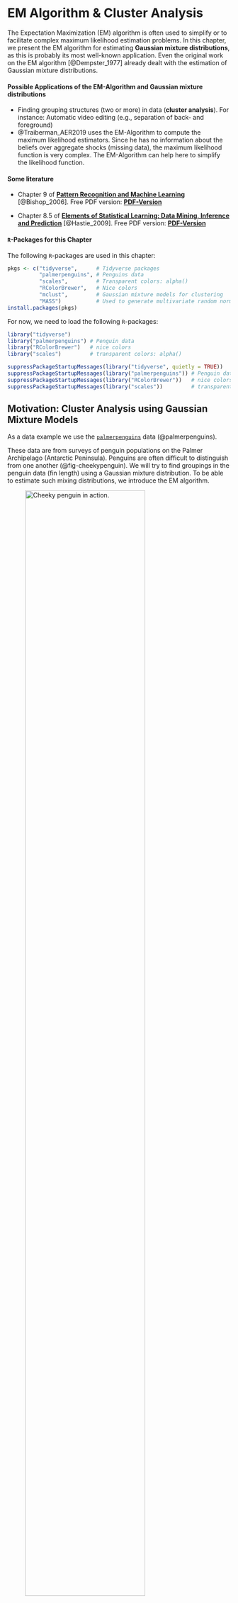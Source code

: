 <!-- LTeX: language=en-US -->
# EM Algorithm & Cluster Analysis

The Expectation Maximization (EM) algorithm is often used to simplify or to facilitate complex maximum likelihood estimation problems. In this chapter, we present the EM algorithm for estimating **Gaussian mixture distributions**, as this is probably its most well-known application. Even the original work on the EM algorithm [@Dempster_1977] already dealt with the estimation of Gaussian mixture distributions.


#### Possible Applications of the EM-Algorithm and Gaussian mixture distributions {-}

* Finding grouping structures (two or more) in data (**cluster analysis**). For instance: Automatic video editing (e.g., separation of back- and foreground)  
* @Traiberman_AER2019 uses the EM-Algorithm to compute the maximum likelihood estimators. Since he has no information about the beliefs over aggregate shocks (missing data), the maximum likelihood function is very complex. The EM-Algorithm can help here to simplify the likelihood function. 


#### Some literature {-}

* Chapter 9 of [**Pattern Recognition and Machine Learning**](https://www.microsoft.com/en-us/research/uploads/prod/2006/01/Bishop-Pattern-Recognition-and-Machine-Learning-2006.pdf) [@Bishop_2006]. Free PDF version: [**PDF-Version**](https://www.microsoft.com/en-us/research/uploads/prod/2006/01/Bishop-Pattern-Recognition-and-Machine-Learning-2006.pdf)

* Chapter 8.5 of [**Elements of Statistical Learning: Data Mining, Inference and Prediction**](https://web.stanford.edu/~hastie/ElemStatLearn/) [@Hastie_2009]. Free PDF version: [**PDF-Version**](https://web.stanford.edu/~hastie/ElemStatLearn/)


#### `R`-Packages for this Chapter {-}

The following `R`-packages are used in this chapter:
```r
pkgs <- c("tidyverse",      # Tidyverse packages
          "palmerpenguins", # Penguins data
          "scales",         # Transparent colors: alpha()
          "RColorBrewer",   # Nice colors
          "mclust",         # Gaussian mixture models for clustering
          "MASS")           # Used to generate multivariate random normal variables
install.packages(pkgs)
```

For now, we need to load the following `R`-packages:
```r
library("tidyverse")
library("palmerpenguins") # Penguin data 
library("RColorBrewer")   # nice colors
library("scales")         # transparent colors: alpha()
```


```r
suppressPackageStartupMessages(library("tidyverse", quietly = TRUE))
suppressPackageStartupMessages(library("palmerpenguins")) # Penguin data 
suppressPackageStartupMessages(library("RColorBrewer"))   # nice colors
suppressPackageStartupMessages(library("scales"))         # transparent colors: alpha()
```



## Motivation: Cluster Analysis using Gaussian Mixture Models

As a data example we use the [`palmerpenguins`](https://allisonhorst.github.io/palmerpenguins/articles/intro.html) data (@palmerpenguins). 


These data are from surveys of penguin populations on the Palmer Archipelago (Antarctic Peninsula). Penguins are often difficult to distinguish from one another (@fig-cheekypenguin).  We will try to find groupings in the penguin data (fin length) using a Gaussian mixture distribution. To be able to estimate such mixing distributions, we introduce the EM algorithm.


![Cheeky penguin in action.](images/penguins.gif){width=80%  #fig-cheekypenguin}


The following code chunk prepares the dataset and visualizes it using a histogram.  


```r
## Select a color palette
col_v <- RColorBrewer::brewer.pal(n = 3, name = "Set2")

## Preparing the data:
penguins <- palmerpenguins::penguins %>%  # penguin data
  tidyr::as_tibble() %>%                  # 'tibble'-dataframe
  dplyr::filter(species!="Adelie") %>%    # remove penguin species 'Adelie' 
  droplevels() %>%                        # remove the non-used factor level
  tidyr::drop_na() %>%                    # remove NAs
  dplyr::mutate(species = species,        # rename variables 
                flipper = flipper_length_mm) %>% 
  dplyr::select(species, flipper)         # select variables 

##  
n      <- nrow(penguins)                  # sample size (n=187)

## Pulling out the variable 'penguin_species':
penguin_species <- dplyr::pull(penguins, species)

## Pulling out the variable 'penguin_flipper':
penguin_flipper <- dplyr::pull(penguins, flipper)

## Plot
## Histogramm:
hist(x = penguin_flipper, freq = FALSE, 
     xlab="Flipper-Length (mm)", main="Penguins\n(Two Groups)",
     col=gray(.65,.5), border=gray(.35,.5), ylim=c(0.0003, 0.039))
## Stipchart hinzufügen:
stripchart(x = penguin_flipper, method = "jitter", 
           jitter = .0005, at = .001,
           pch = 21, col=alpha(col_v[3],.5), 
           bg=alpha(col_v[3],.5), cex=1.3, add = TRUE)
```



::: {.callout-caution}

# Caution: We do not use the grouping label (penguin species)

We have the information about the different penguin species (`penguin_species`) but in the following we pretend not to know this information.  

We want to determine the group memberships (species) by cluster analysis on the basis of the fin lengths (`penguin_flipper`) alone. 

Afterward we can use the grouping label in `penguin_species` to check how good our cluster analysis is.
:::



#### Clustering using Gaussian Mixture Distributions {-}

At the end of this chapter (@sec-CA), we'll be able to 

1. Estimate the Gaussian mixture distribution using the **EM algorithm** (see @fig-GMM-plot1).
2. Assign each penguin $i$ to one of the two species groups according to its predictor value $X_i$ (flipper length).


```r
#| echo: false
#| eval: true
#| label: fig-GMM-plot1
#| fig-cap: Cluster analysis based on a mixture distribution with two weighted normal distributions.

## mclust R package:
## Cluster analysis using Gaussian mixture distributions
suppressMessages(library("mclust"))

## Number of Groups
G <- 2 

## Schätzung des Gaußschen Mischmodells (per EM Algorithmus)
## und Clusteranalyse
mclust_obj <- mclust::Mclust(data       = penguin_flipper, 
                             G          = G, 
                             modelNames = "V", 
                             verbose    = FALSE)

# summary(mclust_obj)
# str(mclust_obj)

## estimated group assignment 
class <- mclust_obj$classification

## Fraction of correct group assignments:
# cbind(class, penguin_species)
# round(sum(class == as.numeric(penguin_species))/n, 2)

## estimated means of the two Gaussian distributions
mean_m <- t(mclust_obj$parameters$mean)

## estimated variances (and possibly covariances) 
cov_l  <- list("Cov1" = mclust_obj$parameters$variance$sigmasq[1], 
               "Cov2" = mclust_obj$parameters$variance$sigmasq[2])

## estimated mixture weights (prior-probabilities) 
prop_v <- mclust_obj$parameters$pro

## evaluating the Gaussian mixture density function 
np      <- 100 # number of evaluation points
xxd     <- seq(min(penguin_flipper)-3, 
               max(penguin_flipper)+5, 
               length.out = np)
## mixture density
yyd     <- dnorm(xxd, mean_m[1], sqrt(cov_l[[1]]))*prop_v[1] +
           dnorm(xxd, mean_m[2], sqrt(cov_l[[2]]))*prop_v[2]
## single densities (scaled by their weights)
yyd1    <- dnorm(xxd, mean_m[1], sqrt(cov_l[[1]]))*prop_v[1]
yyd2    <- dnorm(xxd, mean_m[2], sqrt(cov_l[[2]]))*prop_v[2]

## Plot
hist(x = penguin_flipper, xlab="Flipper length (mm)", main="Penguins\n(Two Groups)",
     col=gray(.65,.5), border=gray(.35,.5), freq = FALSE, ylim=c(0, 0.04))
lines(x = xxd, y=yyd, lwd=2, col=gray(.35,.75))
lines(x = xxd, y=yyd1, lwd=2, col=gray(.35,.75), lty=2)
lines(x = xxd, y=yyd2, lwd=2, col=gray(.35,.75), lty=2)
abline(v=203.1, lty=3)
stripchart(penguin_flipper[class==1], 
           method = "jitter", jitter = .0005, at = .001,
           pch = 21, col=alpha(col_v[1],.5), bg=alpha(col_v[1],.5), cex=1.3, add = TRUE)
stripchart(penguin_flipper[class==2], 
           method = "jitter", jitter = .0005, at = .001,
           pch = 21, col=alpha(col_v[2],.5), bg=alpha(col_v[2],.5), cex=1.3, add = TRUE)
```




Figure @fig-GMM-plot1 shows the result of a cluster analysis based on a mixture distribution of two weighted normal distributions. **Cluster result (training data):** `r round(sum(class == as.numeric(penguin_species))/n, 2)*100`% of the penguins could be correctly assigned - based only on their flipper lengths.


The following `R` codes can be used to reproduce the above cluster analysis (using the `R` function `Mclust` of the package `mclust`) and @fig-GMM-plot1:

```r
#| echo: true
#| eval: false

## mclust R package:
## Cluster analysis using Gaussian mixture distributions
suppressMessages(library("mclust"))

## Number of Groups
G <- 2 

## Schätzung des Gaußschen Mischmodells (per EM Algorithmus)
## und Clusteranalyse
mclust_obj <- mclust::Mclust(data       = penguin_flipper, 
                             G          = G, 
                             modelNames = "V", 
                             verbose    = FALSE)

# summary(mclust_obj)
# str(mclust_obj)

## estimated group assignment 
class <- mclust_obj$classification

## Fraction of correct group assignments:
# cbind(class, penguin_species)
round(sum(class == as.numeric(penguin_species))/n, 2)

## estimated means of the two Gaussian distributions
mean_m <- t(mclust_obj$parameters$mean)

## estimated variances (and possibly covariances) 
cov_l  <- list("Cov1" = mclust_obj$parameters$variance$sigmasq[1], 
               "Cov2" = mclust_obj$parameters$variance$sigmasq[2])

## estimated mixture weights (prior-probabilities) 
prop_v <- mclust_obj$parameters$pro

## evaluating the Gaussian mixture density function 
np      <- 100 # number of evaluation points
xxd     <- seq(min(penguin_flipper)-3, 
               max(penguin_flipper)+5, 
               length.out = np)
## mixture density
yyd     <- dnorm(xxd, mean_m[1], sqrt(cov_l[[1]]))*prop_v[1] +
           dnorm(xxd, mean_m[2], sqrt(cov_l[[2]]))*prop_v[2]
## single densities
yyd1    <- dnorm(xxd, mean_m[1], sqrt(cov_l[[1]]))*prop_v[1]
yyd2    <- dnorm(xxd, mean_m[2], sqrt(cov_l[[2]]))*prop_v[2]

## Plot
hist(x = penguin_flipper, xlab="Flipper length (mm)", main="Penguins\n(Two Groups)",
     col=gray(.65,.5), border=gray(.35,.5), freq = FALSE, ylim=c(0, 0.04))
lines(x = xxd, y=yyd, lwd=2, col=gray(.35,.75))
lines(x = xxd, y=yyd1, lwd=2, col=gray(.35,.75), lty=2)
lines(x = xxd, y=yyd2, lwd=2, col=gray(.35,.75), lty=2)
abline(v=203.1, lty=3)
stripchart(penguin_flipper[class==1], 
           method = "jitter", jitter = .0005, at = .001,
           pch = 21, col=alpha(col_v[1],.5), bg=alpha(col_v[1],.5), cex=1.3, add = TRUE)
stripchart(penguin_flipper[class==2], 
           method = "jitter", jitter = .0005, at = .001,
           pch = 21, col=alpha(col_v[2],.5), bg=alpha(col_v[2],.5), cex=1.3, add = TRUE)
```

But coding without understanding is dangerous. We'll learn the statistical method implemented in the `R` function `Mclust` it in this chapter. 


## The EM Algorithm for Maximum Likelihood Estimation of Gaussian Mixture Distributions

### Gaussian Mixture Models (GMM)


We denote a random variable $X$ that follows a Gaussian mixture distribution as
$$
X\sim\mathcal{N}_{\mathcal{mix}}(G,\boldsymbol{\pi}_0,\boldsymbol{\mu}_0,\boldsymbol{\sigma}_0)
$$

The corresponding density function of a Gaussian mixture distribution is defined as follows:
$$
f_{GMM}(x;\boldsymbol{\pi}_0,\boldsymbol{\mu}_0,\boldsymbol{\sigma}_0)=\sum_{g=1}^G\pi_{g,0}\varphi(x;\mu_{g,0},\sigma_{g,0}) 
$${#eq-GMMdens}

* **Weights:** $\boldsymbol{\pi}_0=(\pi_{1,0},\dots,\pi_{G,0})$ with $\pi_{g,0}>0$ and $\sum_{g=1}^G\pi_{g,0}=1$
* **Means:** $\boldsymbol{\mu}_0=(\mu_{1,0},\dots,\mu_{G,0})$ with $\mu_{g,0}\in\mathbb{R}$
* **Standard deviations:** $\boldsymbol{\sigma}_0=(\sigma_{1,0},\dots,\sigma_{G,0})$ with $\sigma_{g,0}>0$ 
* **Normal density of group $g=1,\dots,G$:** 
$$
\varphi(x;\mu_{g,0},\sigma_{g,0})=\frac{1}{\sqrt{2\pi}\sigma_{g,0}}\exp\left(-\frac{1}{2}\left(\frac{x-\mu_{g,0}}{\sigma_{g,0}}\right)^2\right)
$$
* **Unknown parameters:** <span style="color:#FF5733">$\boldsymbol{\pi}_0$</span>, <span style="color:#FF5733">$\boldsymbol{\mu}_0$</span> und <span style="color:#FF5733">$\boldsymbol{\sigma}_0$</span>



### Maximum Likelihood (ML) Estimation 

We could try estimating the unknown parameters 

* $\boldsymbol{\pi}_0=(\pi_{1,0},\dots,\pi_{G,0})$, 
* $\boldsymbol{\mu}_0=(\mu_1,\dots,\mu_G)$ and 
* $\boldsymbol{\sigma}_0=(\sigma_1,\dots,\sigma_G)$ 

using the maximum likelihood method. 

> I'll say it right away: This attempt generally fails.

#### Basic Idea of ML Estimation {-}

* **Assumption:** The data $\mathbf{x}=(x_1,\dots,x_n)$ is a realization of a random sample 
$$
X_1,\dots,X_n\overset{\text{i.i.d.}}{\sim}X
$$
with
$$ 
X\sim\mathcal{N}_{\mathcal{mix}}(G,\boldsymbol{\pi}_0,\boldsymbol{\mu}_0,\boldsymbol{\sigma}_0).
$$ 


<!-- 
> That is, in a certain sense, the observed data $\mathbf{x}=(x_1,\dots,x_n)$ "know" the unknown parameters $\boldsymbol{\pi},$ $\boldsymbol{\mu}$ und $\boldsymbol{\sigma}$ and we "only" have to elicit this information from them. 
-->


<!-- * **Estimation Idea:** 
Choose $\boldsymbol{\pi}$, $\boldsymbol{\mu}$ and $\boldsymbol{\sigma}$ such that $f_{GMM}(\cdot;\boldsymbol{\pi},\boldsymbol{\mu},\boldsymbol{\sigma})$ **"optimally"** fits the observed data $\mathbf{x}$. 
-->

* **Estimate** the unknown parameters $\boldsymbol{\pi}_0$, $\boldsymbol{\mu}_0$ and $\boldsymbol{\sigma}_0$ by maximizing the log-likelihood function 
$$
\begin{align*}
\ell(\boldsymbol{\pi},\boldsymbol{\mu},\boldsymbol{\sigma})
=&\sum_{i=1}^n\ln\left(f_{GMM}(X_i;\boldsymbol{\pi},\boldsymbol{\mu},\boldsymbol{\sigma})\right)\\
=&\sum_{i=1}^n\ln\left(\sum_{g=1}^G\pi_g\varphi(X_i;\mu_g,\sigma_g)\right)
\end{align*}
$${#eq-logLikGMM}
taking into account the following **maximization constraints:**

::: {.callout-note}
# Maximization constraints
The maximization must take into account the parameter constraints in @eq-GMMdens; namely, 

* $\sigma_g>0$ and 
* $\pi_g>0$ for all $g=1,\dots,G$ such that 
* $\sum_{g=1}^G\pi_g=1$.
::: 

The maximizing parameter values 
<span style="color:#FF5733">$\hat{\boldsymbol{\pi}}$</span>, 
<span style="color:#FF5733">$\hat{\boldsymbol{\mu}}$</span> and 
<span style="color:#FF5733">$\hat{\boldsymbol{\sigma}}$</span> 
are the <span style="color:#FF5733">**ML-Estimators**</span>:

$$
(\hat{\boldsymbol{\pi}},\hat{\boldsymbol{\mu}},\hat{\boldsymbol{\sigma}})=\arg\max_{\boldsymbol{\pi},\boldsymbol{\mu},\boldsymbol{\sigma}}\ell(\boldsymbol{\pi},\boldsymbol{\mu},\boldsymbol{\sigma})
$$



😒 **Problems with singularities in numerical solutions:** If one tries to solve the above maximization problem [numerically with the help of the computer](https://jaimemosg.github.io/EstimationTools/index.html), one will quickly notice that the results are highly unstable, implausible and not very trustworthy. The reason for these unstable estimates are problems with singularities. 

For real GMMs (i.e. GMMs with more than one group $G>1$), problems with singularities occur very easily during a numerical maximization. This happens, for instance, when one of the normal distribution components tries to describe only one single data point $X_i.$ This leads to a Gaussian density function centered around the **single data point** $X_i$ such that   
$$
\varphi(X_i;{\color{red}\mu_g=X_i},\sigma_g),
$$ 
where 
$$
\sigma_g\to 0.
$$
This degenerating situation leads to **very large** density function values, 
$$
\varphi(X_i;\mu_g=X_i,\sigma_g)\to\infty\quad\text{for}\quad \sigma_g\to 0,
$$ 
and thus "maximizes" the log-likelihood in an *undesirable* way (see @fig-dirac1).
```r
#| label: fig-dirac1
#| echo: false
#| fig-cap: Gaussian density with $\mu_g=X_i$ for $\sigma_g\to 0$.
np   <- 1000
rep  <- 30
xxd  <- seq(-3, 3, length.out = np)
sd_v <- seq(.5,0.05, len=rep)
par(mar = c(3.1,4.1,4.1,2.1))
for(i in 1:length(sd_v)){
  plot(x=xxd, y=dnorm(xxd, 0, sd_v[i]), type="l", ylim=c(0,max(dnorm(xxd, 0, sd_v[rep-3]))), xlim = c(-1.5,1.5),
       ylab="",xlab="", lwd=2, col="darkblue", axes = FALSE)
  axis(2); axis(1, at=0, labels = expression(X["i"])); box()
}
```
Such **undesirable, trivial maximization solutions** typically lead to implausible, non-useful estimation results.

🤓 **Analytic solution:** It is a bit tedious, but one can maximize the log-likelihood function of the GMM (see @eq-logLikGMM) analytically. If you do this, you will get the following expressions:
$$
\begin{align*}
\hat\pi_g&=\frac{1}{n}\sum_{i=1}^np_{ig},\quad
\hat\mu_g=\sum_{i=1}^n\frac{p_{ig}}{\left(\sum_{j=1}^np_{jg}\right)}X_i\\[2ex]
\hat\sigma_g&=\sqrt{\sum_{i=1}^n\frac{p_{ig}}{\left(\sum_{j=1}^np_{jg}\right)}\left(X_i-\hat\mu_g\right)^2},
\end{align*}
$${#eq-AnalyticSol1}
where 
$$
p_{ig}=\frac{\pi_{g,0}\varphi(X_i;\mu_{g,0},\sigma_{g,0})}{f_{GMM}(X_i;\boldsymbol{\pi}_0,\boldsymbol{\mu}_0,\boldsymbol{\sigma}_0)}
$${#eq-AnalyticSol2}
for $i=1,\dots,n$ and $g=1,\dots,G$. 


::: {.callout-note}
Deriving the expressions for $\hat{\mu}_g$, $\hat{\sigma}_g$ and $\hat{\pi}_g$ in @eq-AnalyticSol1 requires multiple applications of the chain rule, product rule, etc., as well as an application of the Lagrange multiplier method for optimization under side-constraints to take into account the maximization constraints.  
<!-- In one of the exercises, you may derive the expression for $\hat\mu_g$. -->
:::


🙈 <span style="color:#FF5733">**However:**</span> The above expressions for $\hat\pi_g$, $\hat\mu_g$ and $\hat\sigma_g$ depend themselves on the <span style="color: #FF5733">**unknown**</span> parameters 

* $\boldsymbol{\pi}_0=(\pi_{1,0},\dots,\pi_{G,0})$, 
* $\boldsymbol{\mu}_0=(\mu_{1,0},\dots,\mu_{G,0})$ and 
* $\boldsymbol{\sigma}_0=(\sigma_{1,0},\dots,\sigma_{G,0})$, 

because the probabilities $0\leq p_{ig}\leq 1$ (defined in @eq-AnalyticSol2) depend on these unknown parameters. 

Thus, the expressions for $\hat\pi_g$, $\hat\mu_g$, and $\hat\sigma_g$ in @eq-AnalyticSol1 do not allow a direct estimation of the unknown parameters $\pi_{g,0}$, $\mu_{g,0}$, and $\sigma_{g,0}$.

::: {.callout-note}
# Prior and Posterior Probabilities

* **Prior Probability:** The probability 
$$
\pi_g = P\left(\text{Penguine $i$ belongs to group}\;g\right)
$$  
in @eq-AnalyticSol2 is called the **prior probability**. The prior probability $\pi_g$ is the probability that a penguine $i$, from which we know nothing about its flipper length, belongs to group $g$.
* **Posterior Probability:** The conditional probability. 
$$
p_{ig} = P\left(\text{Penguine $i$ belongs to group}\;g|X_i\right)
$$ 
in @eq-AnalyticSol2 is called the **posterior probability**. The posterior probability $p_{ig}$ is the probability that penguin $i$ with flipper length $X_{i}$ belongs to group $g.$ 

We'll discuss the prior and the posterior probability in more detail in @sec-PriorPosterior.
:::



🥳 <span style="color:#138D75">**Solution: The EM Algorithm**</span>  


### The EM Algorithm for GMMs {#sec-EM1}


The expressions for $\hat\pi_g$, $\hat\mu_g$, and $\hat\sigma_g$ in @eq-AnalyticSol1 suggest a simple iterative maximum likelihood estimation procedure; namely, an **alternating estimation** of 

* the posterior probabilities
$$
\begin{align*}
p_{ig} 
&= P\left(\text{Penguine $i$ belongs to group}\;g|X_i\right)\\[2ex]
& = \frac{\pi_{g,0}\varphi(X_i;\mu_{g,0},\sigma_{g,0})}{f_{GMM}(X_i;\boldsymbol{\pi}_0,\boldsymbol{\mu}_0,\boldsymbol{\sigma}_0)}
\end{align*}
$$ 
for $i=1,\dots,n,$ and $g=1,\dots,G,$ using estimates 
$\hat{\boldsymbol{\pi}}$, 
$\hat{\boldsymbol{\mu}}$, and 
$\hat{\boldsymbol{\sigma}}$ of the unknown 
$\boldsymbol{\pi}_0$, $\boldsymbol{\mu}_0$, and $\boldsymbol{\sigma}_0.$

and of 

* the model parameters 
$$
(\pi_{g,0},\mu_{g,0},\sigma_{g,0}) \quad\text{for}\quad g=1,\dots,G
$$
using $\hat{\pi}_g$, $\hat{\mu}_g$, $\hat{\sigma}_g$ defined in @eq-AnalyticSol1 using estimates $\hat{p}_{ig}$ for the unknown $p_{ig}.$

::: {.callout-note appearance="minimal"}
Given an estimate $\hat{p}_{ig},$ you can compute $(\hat\pi_g, \hat\mu_g,\hat\sigma_g)$ using @eq-AnalyticSol1. 

Given the estimates $(\hat\pi_g, \hat\mu_g,\hat\sigma_g),$ you can compute $\hat{p}_{ig}$ using @eq-AnalyticSol2. 
:::

**The EM Algorithm:**

1. **Initialization:** <br> 
Set starting values 
$$
\begin{align*}
&\boldsymbol{\hat{\pi}}^{(0)}=(\hat{\pi}_1^{(0)},\dots,\hat{\pi}_G^{(0)})\\[2ex]
&\boldsymbol{\hat{\mu}}^{(0)}=(\hat{\mu}_1^{(0)},\dots,\hat{\mu}_G^{(0)})\\[2ex]
&\boldsymbol{\hat{\sigma}}^{(0)}=(\hat{\sigma}_1^{(0)},\dots,\hat{\sigma}_G^{(0)})
\end{align*}
$$

2. **Loop:** <br> 
For $r=1,2,\dots$

    - <span style="color:#FF5733">**(Expectation)**</span> Compute: 
     $$\hat{p}_{ig}^{(r-1)}=\frac{\hat{\pi}_g^{(r-1)}\varphi(X_i;\hat{\mu}^{(r-1)}_g,\hat{\sigma}_g^{(r-1)})}{f_{GMM}(X_i;\boldsymbol{\hat{\pi}}^{(r-1)},\boldsymbol{\hat{\mu}}^{(r-1)},\boldsymbol{\hat{\sigma}}^{(r-1)})}$$
    
    - <span style="color:#2471A3">**(Maximization)**</span>  Compute: 
    <center>$\hat\pi_g^{(r)}=\frac{1}{n}\sum_{i=1}^n\hat{p}_{ig}^{(r-1)},\quad\quad\hat\mu_g^{(r)}=\sum_{i=1}^n\frac{\hat{p}_{ig}^{(r-1)}}{\left(\sum_{j=1}^n\hat{p}_{jg}^{(r-1)}\right)}X_i$</center> 
    <center>$\hat\sigma_g^{(r)}=\sqrt{\sum_{i=1}^n\frac{\hat{p}_{ig}^{(r-1)}}{\left(\sum_{j=1}^n\hat{p}_{jg}^{(r-1)}\right)}\left(X_i-\hat\mu_g^{(r)}\right)^2}$</center> 

3. **Check Convergence:** <br>
    Stop if the value of the maximized log-likelihood function, $\ell(\boldsymbol{\hat{\pi}}^{(r)},\boldsymbol{\hat{\mu}}^{(r)},\boldsymbol{\hat{\sigma}}^{(r)};\mathbf{x})$, does not change any more substantially. Or, equivalently, if the parameter estimates do not change any more substantially. 

The above pseudocode is implemented in the following code chunk:

```r
#| echo: true 
#| eval: true
library("MASS")
library("mclust")

## data:
x <- cbind(penguin_flipper) # data [n x d]-dimensional. 
d <- ncol(x)                # dimension (d=1: univariat)
n <- nrow(x)                # sample size
G <- 2                      # number of groups

## further stuff 
llk       <- matrix(NA, n, G)
p         <- matrix(NA, n, G)  
loglikOld <- 1e07
tol       <- 1e-05
it        <- 0
check     <- TRUE 

## EM Algorithm

## 1. Starting values for pi, mu and sigma:
pi    <- rep(1/G, G)              # naive pi 
sigma <- array(diag(d), c(d,d,G)) # varianz = 1
mu    <- t(MASS::mvrnorm(G, colMeans(x), sigma[,,1]*4) )

while(check){
  
  ## 2.a Expectation step
  for(g in 1:G){
    p[,g] <- pi[g] * mclust:::dmvnorm(x, mu[,g], sigma[,,g])
  }
  p <- sweep(p, 1, STATS = rowSums(p), FUN = "/")
  
  ## 2.b Maximization step 
  par   <- mclust::covw(x, p, normalize = FALSE)
  mu    <- par$mean
  sigma <- par$S
  pi    <- colMeans(p)
  
  ## 3. Check convergence 
  for(g in 1:G) {
    llk[,g] <- pi[g] * mclust:::dmvnorm(x, mu[,g], sigma[,,g])
  }
  loglik <- sum(log(rowSums(llk))) # current max. log-likelihood value
  ##
  diff      <- abs(loglik - loglikOld)/abs(loglik) # rate of change
  loglikOld <- loglik
  it        <- it + 1
  ## Check whether rate of change is still large enough (> tol)?
  check     <- diff > tol
}

## Estimation results:
results <- matrix(c(pi, mu, sqrt(sigma)), 
                  nrow = 3, 
                  ncol = 2, 
                  byrow = TRUE,
                  dimnames = list(c("weights", 
                                    "means", 
                                    "standard-deviations"),
                                  c("group 1", 
                                    "group 2"))) 
##
results %>% round(., 2)
```




## The True View on the EM Algorithm: Adding Unobserved Variables {#sec-TrueViewEM}

The EM algorithm allows maximum likelihood problems to be simplified by **adding unobserved ("latent") variables** to the data. This idea is the actually original contribution of the EM Algorithm (@Dempster_1977). While this idea can be applied for solving various maximum likelihood problems, we keep focusing on estimating GMMs.

::: {.callout-note}

# Remember:

We were not able to properly maximize the log-likelihood function
$$
\ell(\boldsymbol{\pi},\boldsymbol{\mu},\boldsymbol{\sigma})
  =\sum_{i=1}^n\ln\left(\sum_{g=1}^G\pi_g\varphi(X_i;\mu_g,\sigma_g)\right)
$$
directly. In fact, the $\ln(\sum_{g=1}^G[\dots])$-construction makes life difficult here.
:::


### Data Completion

In our penguin data there are two groups $g\in\{1,2\}.$ 

Thus, in principle (albeit unobserved) there are $G=2$ dimensional dummy variable vectors $(Z_{i1},Z_{i2}),$ $i=1,\dots,n,$ which encode the group-labels,
$$
(Z_{i1},Z_{i2})=
\left\{\begin{array}{ll}
(1,0)&\text{if penguin }i\text{ belongs to group }g=1\\
(0,1)&\text{if penguin }i\text{ belongs to group }g=2\\
\end{array}\right.
$$

::: {.callout-tip}
# Case of more than two $G>2$ groups:  
$$
\begin{align*}
&(Z_{i1},\dots,Z_{ig},\dots,Z_{iG})=\\[2ex]
&=\left\{\begin{array}{ll}
(1,0,\dots,0)&\text{if data point }i\text{ belongs to group }g=1\\
(0,1,\dots,0)&\text{if data point }i\text{ belongs to group }g=2\\
\quad\quad\vdots&\\
(0,0,\dots,1)&\text{if data point }i\text{ belongs to group }g=G\\
\end{array}\right.
\end{align*}
$$
:::

The group labels $Z_{ig}$ can take values $Z_{ig}\in\{0,1\},$ for each $i=1,\dots,n$ and $g=1,\dots,G.$ However, it must hold true that each $i$ belongs to only **one** group, i.e.
$$
\sum_{g=1}^G Z_{ig}=1\quad\text{for each}\quad i=1,\dots,n.
$$

::: {.callout-note}
Requiring that
$$
\sum_{g=1}^G Z_{ig}=1\quad\text{for each}\quad i=1,\dots,n
$$
means an important restriction of GMMs, which is not problematic for the penguin data. However, it may be problematic in applications with hierarchical grouping structures, where one can be a member of multiple groups (e.g. member of a gender group and member of a religious group).
:::

Unfortunately, the true group labels $Z_{ig}$ are missing. However, we nevertheless know at least something about their group-assignments. The weights 
$$
\pi_{1,0},\dots,\pi_{G,0}
$$ 
of the Gaussian mixture distribution 
$$
f_{GMM}(x;\boldsymbol{\pi}_0,\boldsymbol{\mu}_0,\boldsymbol{\sigma}_0)=\sum_{g=1}^G\pi_{g,0}\varphi(x;\mu_{g,0},\sigma_{g,0}),
$$
give us the proportions of the individual distributions $\varphi(\cdot;\mu_{g,0},\sigma_{g,0})$ in the total distribution $f_{GMM}.$ Therefore, we know that, on average, 
$$
\pi_{g,0}\cdot 100\%
$$ 
of the data points $i=1,\dots,n$ come from group $g.$ 

Thus, we can consider the missing group label $Z_{ig}$ as a **unobserved realization of a binary random variable** $Z_{ig}\in\{0,1\}$ with probabilities
$$
\begin{align*}
P(Z_{ig}=1)&=\pi_{g,0}\\[2ex]
P(Z_{ig}=0)&=(1-\pi_{g,0})\\[2ex]
\end{align*}
$$
and with the restriction that 
$$
\sum_{g=1}^GZ_{ig}=1\quad\text{for each}\quad i=1,\dots,n.
$$ 

Note that the condition $\sum_{g=1}^GZ_{ig}=1$ implies that if
<!-- für Realisationen $Z_{ig}=1$, dass alle anderen Zuordnungen $Z_{i-g}=0$ immer gleich null  -->
$$
Z_{ig}=1
$$ 
then
$$
Z_{ij}=0\quad \text{for all }j\neq g.
%\quad \Rightarrow\quad Z_{i1}=0,\dots,Z_{ig-1}=0,Z_{ig+1}=0,\dots,Z_{iG}=0.
$$

### Prior and Posterior Probabilities {#sec-PriorPosterior}

**Prior Probability**
$$
\pi_{g,0} = P(Z_{ig}=1)
$$
If we know nothing about the flipper length of penguin $i$ then we are left with the prior probability: 
<br>
<center>
"With probability $\pi_g=P(Z_{ig}=1)$ penguin $i$ belongs to group $g$."
</center> 
<br>


**Posterior Probability**<br>
$$
p_{ig}=P(Z_{ig}=1|X_i)
$$ 
If we know the flipper length of penguin $i$ then we can update the prior probability using **Bayes' Theorem** (see @eq-posteriorGMD) which leads to the posterior probability: 
<br>
<center>
"With probability $p_{ig}=P(Z_{ig}=1|X_i)$ penguin $i$ with flipper length $X_i$ belongs to group $g.$"
</center>
<br>


::: {.callout-note} 
# Bayes' Theorem applied to the Gaussian mixture distribution
$$
\begin{align*}
p_{ig}
=\overbrace{P(Z_{ig}=1|X_i)}^{\text{Posterior-prob}}
&=\frac{\pi_g\varphi(X_i;\mu_g,\sigma_g)}{f_{GMM}(X_i;\boldsymbol{\pi},\boldsymbol{\mu},\boldsymbol{\sigma})}\\[2ex]
&=\frac{\overbrace{P(Z_{ig}=1)}^{\text{prior-prob}}\varphi(X_i;\mu_g,\sigma_g)}{f_{GMM}(X_i;\boldsymbol{\pi},\boldsymbol{\mu},\boldsymbol{\sigma})}
\end{align*}
$${#eq-posteriorGMD}
:::


::: {.callout-tip}
# Where's the <span style="color:#FF5733">**Expectation** </span> in the <span style="color:#FF5733">**E**</span>M-Algorithm? 
The posterior probabilities $p_{ig}$ are conditional means:
$$
\begin{align*}
p_{ig}
&= P(Z_{ig}=1|X_i)\\[2ex] 
&= 1\cdot P(Z_{ig}=1|X_i)+0\cdot P(Z_{ig}=0|X_i)\\[2ex]
&= \mathbb{E}(Z_{ig}|X_i)\\
\end{align*}
$${#eq-posteriorMean}
Thus, the computation of $p_{ig}$ is the **Expectation**-step of the EM algorithm (@sec-EM1). 
::: 


### The Abstract Version of the EM-Algorithm


If, in addition to the data points (i.e., the predictors such as the flipper lengths), 
$$
(X_1,\dots,X_n),
$$ 
we could also observe the group assignments, 
$$
(Z_{11},\dots,Z_{nG}),
$$ 
then we could establish the following alternative **likelihood ($\tilde{\mathcal{L}}$)** and **log-likelihood ($\tilde{\ell}$) functions**:
$$
\begin{align*}
\tilde{\mathcal{L}}(\boldsymbol{\pi},\boldsymbol{\mu},\boldsymbol{\sigma})
&=\prod_{i=1}^n\prod_{g=1}^G\left(\pi_g\varphi(X_i;\mu_g,\sigma_g)\right)^{Z_{ig}}\\[2ex]
\tilde{\ell}(\boldsymbol{\pi},\boldsymbol{\mu},\boldsymbol{\sigma})
&=\sum_{i=1}^n\sum_{g=1}^G Z_{ig}\left\{\ln\left(\pi_g\right)+\ln\left(\varphi(X_i;\mu_g,\sigma_g)\right)\right\}\\[2ex]
&=\sum_{g=1}^G\left(\sum_{i=1}^n Z_{ig}\left\{\ln\left(\pi_g\right)+\ln\left(\varphi(X_i;\mu_g,\sigma_g)\right)\right\}\right)
\end{align*}
$$

Unlike the original log-likelihood function (@eq-logLikGMM), the new log-likelihood function $\tilde\ell$ is **easy to maximize**: We can effectively maximize separately for each group $g,$ which then involves only a single normal density function and not a too flexible mixture of density functions. This simplifies and stabelizes the maximization problem considerably, since the normal density belongs to the exponential family (see @sec-MLAsymp) which is not the case for the normal mixture distribution.

Unfortunately, we only observe realizations of $X_{i}=X_{i,obs},$ but we do not observe realizations of the group assignment variables 
$$
(Z_{11},\dots,Z_{nG}).
$$ 

**Idea:** Substitute the unobservable $Z_{ig},$ by their best (in the mean square sense) prediction; namely, the conditional mean (using @eq-posteriorGMD and @eq-posteriorMean)
$$
\begin{align*}
p_{ig}
&=\mathbb{E}_{\boldsymbol{\theta}}\left(Z_{ig}|X_i\right)\\[2ex]
&=\overbrace{P_{\boldsymbol{\theta}}(Z_{ig}=1|X_i)}^{\text{Posterior-prob}}\\[2ex]
&=\frac{\pi_g\varphi(X_i;\mu_g,\sigma_g)}{f_{GMM}(X_i;\boldsymbol{\pi},\boldsymbol{\mu},\boldsymbol{\sigma})},
\end{align*}
$$
where $\boldsymbol{\theta}=(\boldsymbol{\pi},\boldsymbol{\mu},\boldsymbol{\sigma})$ is used to denote the vector of parameter values under which the mean is computed.


Effectively, this means to compute the conditional mean of $\tilde{\ell}$ given $X_1,\dots,X_n,$ which motivates the "Expectation"-Step in the EM-algorithm:
$$
\begin{align*}
&\mathbb{E}_{\boldsymbol{\theta}}\left(\tilde{\ell}(\boldsymbol{\pi},\boldsymbol{\mu},\boldsymbol{\sigma})|X_1,\dots,X_n\right)\\[2ex]
&\quad =\sum_{i=1}^n\sum_{g=1}^G\mathbb{E}_{\boldsymbol{\theta}}\left(Z_{ig}|X_i\right)\left\{\ln\left(\pi_g\right)+\ln\left(\varphi(X_i;\mu_g,\sigma_g)\right)\right\}\\[2ex]
&\quad =\sum_{i=1}^n\sum_{g=1}^G\;\;\;\;\;\;p_{ig}\;\;\;\;\;\;\left\{\ln\left(\pi_g\right)+\ln\left(\varphi(X_i;\mu_g,\sigma_g)\right)\right\},
\end{align*}
$$
where $\boldsymbol{\theta}=(\boldsymbol{\pi},\boldsymbol{\mu},\boldsymbol{\sigma})$ is used to denote the parameter vector. 


::: {.callout-tip}
<!-- Given the estimates $\hat{p}_{ig},$ for all $i=1,\dots,n$ and $g=1,\dots,G,$ we can compute ML-estimates $(\hat\pi_g, \hat\mu_g,\hat\sigma_g)$ for all $g=1,\dots,G.$ -->
<!-- by maximizing $\mathbb{E}_{\boldsymbol{\theta}}\left(\tilde{\ell}(\boldsymbol{\pi},\boldsymbol{\mu},\boldsymbol{\sigma};\mathbf{x},\mathbf{Z})|\mathbf{X}=\mathbf{x}\right).$  -->

We do not know the posterior probabilities, $p_{ig},$ but given estimates $\hat{\boldsymbol{\theta}}=(\hat{\boldsymbol{\pi}}, \hat{\boldsymbol{\mu}},\hat{\boldsymbol{\sigma}}),$ we can estimate them using  
$$
\begin{align*}
\hat{p}_{ig}
&=\hat{\mathbb{E}}_{\hat{\boldsymbol{\theta}}}(Z_{ig}|X_{i})\\[2ex]
&=\hat{P}_{\hat{\boldsymbol{\theta}}}(Z_{ig}=1|X_{i})\\[2ex]
&=\frac{\hat{\pi}_g\varphi(X_i;\hat{\mu}_g,\hat{\sigma}_g)}{f_{GMM}(X_i;\boldsymbol{\hat\pi},\boldsymbol{\hat\mu},\boldsymbol{\hat\sigma})}.
\end{align*}
$$ 
:::


The following EM algorithm differs only in notation from the version already discussed in @sec-EM1. The notation chosen here clarifies that the **Expectation**-step *updates the log-likelihood function* to be maximized in the **Maximization**-step. 

The chosen notation is abstract enough to transfer the basic idea of the EM algorithm to other maximum likelihood problems. 
<br>

1. **Initialization:**<br>
Set starting values $\boldsymbol{\hat{\theta}}^{(0)}=(\boldsymbol{\hat{\pi}}^{(0)}, \boldsymbol{\hat{\mu}}^{(0)}, \boldsymbol{\hat{\sigma}}^{(0)}),$ where
$$
\begin{align*}
&\boldsymbol{\hat{\pi}}^{(0)}=(\hat{\pi}_1^{(0)},\dots,\hat{\pi}_G^{(0)})\\[2ex]
&\boldsymbol{\hat{\mu}}^{(0)}=(\hat{\mu}_1^{(0)},\dots,\hat{\mu}_G^{(0)})\\[2ex]
&\boldsymbol{\hat{\sigma}}^{(0)}=(\hat{\sigma}_1^{(0)},\dots,\hat{\sigma}_G^{(0)})
\end{align*}
$$

2. **Loop:**</br>
For $r=1,2,\dots$

    - <span style="color:#FF5733">**(Expectation)** </span> Compute:
    $$
    \begin{align*}
    &\mathcal{Q}(\boldsymbol{\theta},\boldsymbol{\hat{\theta}}^{(r-1)})
    =\mathbb{E}_{\boldsymbol{\hat{\theta}}^{(r-1)}}\Big(\tilde{\ell}(\underbrace{\boldsymbol{\pi},\boldsymbol{\mu},\boldsymbol{\sigma}}_{\boldsymbol{\theta}})\big|X_1,\dots,X_n\Big)\\[2ex]
    &=\sum_{i=1}^n\sum_{g=1}^G\mathbb{E}_{\boldsymbol{\theta}^{(r-1)}}\left(Z_{ig}\big|X_i\right)\left\{\ln\left(\pi_g\right)+\ln\left(\varphi(X_i;\mu_g,\sigma_g)\right)\right\}\\[2ex]
    &=\sum_{i=1}^n\sum_{g=1}^G\;\;\;\;\;\;\hat{p}_{ig}^{(r-1)}\;\;\;\;\;\;\left\{\ln\left(\pi_g\right)+\ln\left(\varphi(X_i;\mu_g,\sigma_g)\right)\right\}
    \end{align*}
    $$
    where
    $$
    \hat{p}_{ig}^{(r-1)} = \frac{\hat{\pi}_g^{(r-1)} \varphi(X_i;\hat{\mu}_g^{(r-1)},\hat{\sigma}_g^{(r-1)})}{f_{GMM}(X_i;\boldsymbol{\hat{\pi}}^{(r-1)},\boldsymbol{\hat{\mu}}^{(r-1)},\boldsymbol{\hat{\sigma}}^{(r-1)})}
    $$

    - <span style="color:#2471A3">**(Maximization)**</span>  Compute:
    $$
    \begin{align*}
    \boldsymbol{\hat{\theta}}^{(r)}=\arg\max_{\boldsymbol{\theta}}\mathcal{Q}(\boldsymbol{\theta},\boldsymbol{\hat{\theta}}^{(r-1)})
    \end{align*}
    $$
    where $\boldsymbol{\hat{\theta}}^{(r)}=(\boldsymbol{\hat{\pi}}^{(r)},\boldsymbol{\hat{\mu}}^{(r)},\boldsymbol{\hat{\sigma}}^{(r)}),$
    $$
    \begin{align*}
    &\boldsymbol{\hat{\pi}}^{(r)}=(\hat{\pi}_1^{(r)},\dots,\hat{\pi}_G^{(r)})\\[2ex]
    &\boldsymbol{\hat{\mu}}^{(r)}=(\hat{\mu}_1^{(r)},\dots,\hat{\mu}_G^{(r)})\\[2ex]
    &\boldsymbol{\hat{\sigma}}^{(r)}=(\hat{\sigma}_1^{(r)},\dots,\hat{\sigma}_G^{(r)}),
    \end{align*}
    $$ 
    with
    <center>$\hat{\pi}_g^{(r)}=\frac{1}{n}\sum_{i=1}^n\hat{p}_{ig}^{(r-1)},\quad\quad\hat\mu_g^{(r)}=\sum_{i=1}^n\frac{\hat{p}_{ig}^{(r-1)}}{\left(\sum_{j=1}^n\hat{p}_{jg}^{(r-1)}\right)}X_i$</center> 
    <center>$\hat\sigma_g^{(r)}=\sqrt{\sum_{i=1}^n\frac{\hat{p}_{ig}^{(r-1)}}{\left(\sum_{j=1}^n\hat{p}_{jg}^{(r-1)}\right)}\left(X_i-\hat\mu_g^{(r)}\right)^2}$</center>

3. **Check Convergence:**<br> 
   Stop if the value of the maximized log-likelihood function 
   $$
   \mathcal{Q}(\boldsymbol{\hat{\theta}}^{(r)},\boldsymbol{\hat{\theta}}^{(r-1)})
   $$ 
   does not change anymore substantially; i.e., if
   $$
   \mathcal{Q}(\boldsymbol{\hat{\theta}}^{(r)},\boldsymbol{\hat{\theta}}^{(r-1)})
   \approx
   \mathcal{Q}(\boldsymbol{\hat{\theta}}^{(r+1)},\boldsymbol{\hat{\theta}}^{(r-1+1)}),
   $$
   or, equivalently, if
   $$
   \left|\boldsymbol{\hat{\theta}}^{(r+1)} - \boldsymbol{\hat{\theta}}^{(r)}\right|\approx 0.
   $$



## Cluster Analysis {#sec-CA}

The problem of predicting a discrete random variable $Y$ (i.e. the group label) from a possibly multivariate predictor $X$ is called **classification**. 

Consider iid data 
$$
(Y_1,X_1),\dots,(Y_n,X_n)\overset{\text{i.i.d.}}{\sim}(Y,X)
$$
where 

* $X_i\in\mathbb{R}^p$ is a $p$-dimensional vector and 
* $Y_i$ takes values in some finite set $\mathcal{Y}.$  

> **Note:** Above in @sec-TrueViewEM, we used $Z,$ here we use $Y$ to denote the (unknown) group labels.

::: {.callout-note}
# Example 
Predict $Y\in\mathcal{Y}=\{0,1\}$ (e.g. passing the exam ($Y=1$) vs. failing $Y=0$) using the observed predictor values $X\in\mathbb{R}^p$ (e.g. previous gradings, number of hours studied, etc.)
:::

A **classification rule** $h$ is a function 
$$
h: \mathbb{R}^p \to \mathcal{Y}.
$$
That is, when we observe a new $X\in\mathbb{R}^p,$ we predict $Y$ to be $h(X)\in\mathcal{Y}.$

::: {.callout-note}
# (Un-)Supervised Classification

* **Supervised Classification:** If there are learning/training data <span style="color:#f01e2c">**with group-labels**</span>
$$
({\color{red}Y_1},X_1),\dots,({\color{red}Y_n},X_n)
$$
that can be used to estimate $h,$ it's called a **supervised classification** (computer science: supervised learning) problem. 

* **Unsupervised Classification/Cluster Analysis:** If there are learning/training data <span style="color:#f01e2c">**without group-labels**</span>
$$
X_1,\dots,X_n
$$
it's called a **unsupervised classification** (computer science: unsupervised learning) problem or **cluster analysis**.
:::

### Bayes Classifier 

We would like to find a classification rule $h$ that makes accurate
predictions. The most often used quantity to measure the accuracy of classification methods is the **error rate**.

::: {.callout-note appearance="minimal"} 
## 
::: {#def-errorRate}
## Error rate
The **true error rate** of the classifier $h$ is the loss function
$$
L(h) = P(h(X)\neq Y).
$${#eq-ErrorRate} 
The **empirical error rate** is
$$
\hat{L}_n(h)=\frac{1}{n}\sum_{i=1}^n 1_{(h(X_i)\neq Y_i)},
$$
where $1_{(\cdot)}$ denotes the indicator function with $1_{(\texttt{TRUE})}=1$ and $1_{(\texttt{FALSE})}=0.$
:::
:::

We try to find a classifier $h$ that minimizes $L(h)$ and $\hat{L}_n(h),$ respectively. 


Let us focus on the special case of only two groups which can be coded, without loss of generality, as 
$$
Y\in\{0,1\}
$$
For instance, 
$$
Y_i=\left\{\begin{array}{ll}
1&\text{if penguin $i$ belongs to species Chinstrap}\\
0&\text{if penguin $i$ belongs NOT to species Chinstrap}.
\end{array}\right..
$$

The **regression function** (i.e. the conditional mean function) is then given by 
$$
\begin{align*}
m(x)
&:=\mathbb{E}(Y|X=x)\\[2ex]
&=1\cdot P(Y=1|X=x) + 0\cdot P(Y=0|X=x)\\[2ex]
&=P(Y=1|X=x).
\end{align*}
$$
That is, the conditonal mean $m(x)$ is the **posterior probability**, i.e. the probability of $Y=1$ given $X=x.$


From **Bayes' theorem** it follows that 
$$
\begin{align*}
m(x)
&=P(Y=1|X=x)\\[2ex]
&=\frac{P(Y=1) f_{X|Y}(x|Y=1)}{P(Y=0) f_{X|Y}(x|Y=0)+P(Y=1) f_{X|Y}(x|Y=1) },\\[2ex]
&=\frac{\pi_1\; f_{X|Y}(x|Y=1)}{\pi_0\;f_{X|Y}(x|Y=0)+\pi_1\;f_{X|Y}(x|Y=1)}\\[2ex]
&=\frac{\pi_1\; f_{X|Y}(x|Y=1)}{f_{X}(x)},
\end{align*}
$${#eq-RegFun}
where 

1. 
$$
\pi_0= P(Y=0)\quad\text{and}\quad\pi_1  = P(Y=1)
$$ 
denote the **prior probabilities** with $\pi_0 + \pi_1 = 1,$  
2. 
$$
f_{X|Y}(x|Y=0)\quad\text{and}\quad f_{X|Y}(x|Y=1)
$$
denote the **conditional density functions** of $X$ given $Y=0$ and $Y=1,$ respectively, and 
3.  
$$
f_X(x)=\pi_1\;\; f_{X|Y}(x|Y=1) + \pi_0\;\; f_{X|Y}(x|Y=0)
$$ 
denotes the **unconditional density function** of $X.$

**Note:** Here $f$ denotes here some (unknown) density function, not necessarily the Gaussian density or a Gaussian mixture. 



The **Bayes classifier**, $h^\ast,$ classifies data according to the **Bayes classification rule**


::: {.callout-note appearance="minimal"} 
## 
::: {#def-BayesCR}

## Bayes Classification Rule and Decision Boundary
<br>
The **Bayes classification rule** $h^\ast$ is given by
$$
h^\ast(x) = \left\{\begin{array}{ll}
1&\text{if }P(Y=1|X=x)>\frac{1}{2}\\
0&\text{otherwise}.
\end{array}\right.
$$
The **decision boundary** of a classifier $h$ is given by the set 
$$
\mathcal{D}(h)=\{x : P(Y=1|X=x)=P(Y=0|X=x)\}.
$$
:::
:::

Equivalent forms of the Bayes' classification rule:
$$
\begin{align*}
h^\ast(x) 
& = \left\{\begin{array}{ll}
1&\text{if }m(x)>\frac{1}{2}\\
0&\text{otherwise}.
\end{array}\right.\\[2ex]
& = \left\{\begin{array}{ll}
1&\text{if }P(Y=1|X=x)>P(Y=0|X=x)\\
0&\text{otherwise}.
\end{array}\right.\\[2ex]
& = \left\{\begin{array}{ll}
1&\text{if }\pi_1 f_{X|Y}(x|Y=1)>\pi_0f_{X|Y}(x|Y=0)\\
0&\text{otherwise}.
\end{array}\right.
\end{align*}
$$

::: {.callout-note icon=false} 
## 
::: {#thm-BayesOptimal}

## Optimality of the Bayes decision rule
<br>
The Bayes decision rule is optimal. That is, if $h$ is any
other classification rule then 
$$
L(h^\ast)\leq L(h),
$$
where $L(h)=P(h(X)\neq Y)$ denotes the error rate loss function defined in @def-errorRate. 
:::
:::


The Bayes decision rule $h^\ast(x)$ depends on the unknown $m(x)=P(Y=1|X=x)$ and thus cannot be used in practice. However, we can use data to find some approximation to the Bayes decision rule. 

**Very roughly**, there are three main approaches:

1. **Empirical Risk Minimization:** Choose a set of classifiers $\mathcal{H}$ and try to find $\hat{h}\in\mathcal{H}$ such that 
$$
\hat{h}:=\arg\min_{h\in\mathcal{H}}L(h)
$$
**Example:** Random forests, neural nets, etc. 

2. **Regression:** Find an estimate $\hat{m}(x)$ of the regression function $m(x)=\mathbb{E}(Y|X=x)$ in @eq-RegFun and then use 
$$
\hat{h}(x) = \left\{\begin{array}{ll}
1&\text{if }\hat{m}(x)>\frac{1}{2}\\
0&\text{otherwise}.
\end{array}\right.
$$
**Examples:** Linear regression, logistic regression, etc. 

3. **Density Estimation:** Find density and probability estimates $\hat{f}_{X|Y},$ $\hat{\pi}_0=\hat{P}(Y=0),$ and $\hat{\pi}_1=\hat{P}(Y=1)$ and define 
$$
\begin{align*}
\hat{m}(x)
&=\hat{P}(Y=1|X=x)\\[2ex]
&=\frac{\hat{\pi}_1 \hat{f}_{X|Y}(x|Y=1)}{\hat{\pi}_0 \hat{f}_{X|Y}(x|Y=0) + \hat{\pi}_1 \hat{f}_{X|Y}(x|Y=1)}.
\end{align*}
$$
Then use
$$
\hat{h}(x) = \left\{\begin{array}{ll}
1&\text{if }\hat{m}(x)>\frac{1}{2}\\
0&\text{otherwise}.
\end{array}\right.
$$
**Examples:** Linear/quadratic discriminant analysis, naive Bayes, Gaussian mixture distributions, etc.

#### More than two group labels {-}

Of course, we can generalize all this to the case where the discrete random variables $Y$ takes on more than only two group-labels.

Let 
$$
Y\in\{1,\dots,G\}
$$
for any $G>1.$

Then, the (error rate optimal) Bayes classification rule is 
$$
\begin{align*}
h^\ast(x) 
& = \arg\max_{g}P(Y=g|X=x) \\[2ex]
& = \arg\max_{g}\pi_g f_{X|Y}(x|Y=g),\\[2ex]
\end{align*}
$$
where 
$$
P(Y=g|X=x) = \frac{\pi_g f_{X|Y}(x|Y=g)}{\sum_{g=1}^G\pi_g f_{X|Y}(x|Y=g)}
$$
denotes the **posterior probability** of group $g$, and 
$$
\pi_g = P(Y=g)
$$
denotes the **prior probability** of group $g,$ 
and $f_{X|Y}(x|Y=g)$ denotes the conditional density function of $X$ given $Y=g.$



### Synopsis: Penguin Example 

In our penguin example, we use the **density estimation** approach. 

Estimating general densities $f$ is hard --- particularly in multivariate cases. Therefore, one often tries to make certain simplifying assumptions such as $f$ being a Gaussian (mixture) density. 

In our penguin example, we assume that the conditional density function of flipper length $X$ given species $Y=g$ can be modelled reasonably well using a Gaussian density,
$$
f_{X|Y}(x|Y=g) = \varphi(x|\mu_g,\sigma_g) = \frac{1}{\sqrt{2\pi}\sigma_g}\exp\left(-\frac{1}{2}\left(\frac{x-\mu_g}{\sigma_g}\right)^2\right).
$$
which leads to a Gaussian Mixture distribution. 

The unknown parameters $\pi_g,$ $\mu_g,$ and $\sigma_g,$ $g=1,\dots,G,$ are estimated using the **EM algorithm**

**Unsupervised Classification:** Assign the data points $x_i$ to the group $g$ according to the classification rule
$$
\begin{align*}
\hat{h}(x_i) 
%& = \arg\max_{g}P(Y=g|X=x) \\[2ex]
& = \arg\max_{g}\hat{\pi}_g \varphi(x_i|\hat{\mu}_g,\hat{\sigma}_g),\\[2ex]
\end{align*}
$$

@fig-EMGif shows the iterative progress when estimating a Gaussian mixture distribution using the EM algorithm:

* The vertical line shows the decision boundary
* The two Gaussian density functions (dashed lines) show the conditional densities $\varphi(x|\hat{\mu}_g,\hat{\sigma}_g),$ $g=1,2.$
* The orange and green dots show the (unsupervised) classification results  


```r
#| label: fig-EMGif
#| fig-cap: Iterative estimation of the Gaussian mixture distribution using the EM alorighm.
#| echo: false
suppressMessages(library("MASS"))
library("mclust")

## Daten:
x <- cbind(penguin_flipper) # Daten [n x d]-Dimensional. 
d <- ncol(x)                # Dimension (d=1: univariat)
n <- nrow(x)                # Stichprobenumfang
G <- 2                      # Anzahl Gruppen

## Weitere Deklarationen:
llk       <- matrix(NA, n, G)
p         <- matrix(NA, n, G)  
loglikOld <- 1e07
tol       <- 1e-06
it        <- 0
check     <- TRUE 


## EM Algorithmus

## 1. Startwerte für pi, mu und sigma:
pi    <- c(.5,.5)              # Naive pi
sigma <- array(diag(d), c(d,d,G)) # Varianz = 1
mu    <- matrix(c(205,225), nrow=1, byrow=TRUE)
#t(MASS::mvrnorm(G, colMeans(x), sigma[,,1]*4) )

while(check){
  
  ## 2.a Expectation-Schritt 
  for(g in 1:G){
    p[,g] <- pi[g] * mclust:::dmvnorm(x, mu[,g], sigma[,,g])
  }
  p <- sweep(p, 1, STATS = rowSums(p), FUN = "/")
  
  ## 2.b Maximization-Schritt
  par   <- mclust::covw(x, p, normalize = FALSE)
  mu    <- par$mean
  sigma <- par$S
  pi    <- colMeans(p)
  
  ## 3. Prüfung der Konvergenz
  for(g in 1:G) {
    llk[,g] <- pi[g] * mclust:::dmvnorm(x, mu[,g], sigma[,,g])
  }
  loglik <- sum(log(rowSums(llk))) # aktueller max. Log-Likelihood Wert
  ##
  diff      <- abs(loglik - loglikOld)/abs(loglik) # Änderungsrate
  loglikOld <- loglik
  it        <- it + 1
  ## Änderungsrate noch groß genug (> tol)?
  check     <- diff > tol
  
  ## Plot 
  ##
  xxd     <- seq(min(penguin_flipper)-3, max(penguin_flipper)+5, length.out = np)
  ## Mischungs-Dichte
  yyd     <- dnorm(xxd, mu[1,1], sqrt(sigma)[,,1])*pi[1] +
             dnorm(xxd, mu[1,2], sqrt(sigma)[,,2])*pi[2]
  ## Einzel-Dichten
  yyd1    <- dnorm(xxd, mu[1,1], sqrt(sigma)[,,1])*pi[1]
  yyd2    <- dnorm(xxd, mu[1,2], sqrt(sigma)[,,2])*pi[2]

  loc_line <- which.min(diff(sign(yyd1 - yyd2)))
  
  ## Classification
  cl <- as.numeric(
    dnorm(x, mu[1,1], sqrt(sigma)[,,1])*pi[1] < dnorm(x, mu[1,2], sqrt(sigma)[,,2])*pi[2])

  #class
  
  hist(x = penguin_flipper, xlab="Flipper length (mm)", 
       main="Penguins\n(Two Groups)",
       col=gray(.65,.5), border=gray(.35,.5), freq = FALSE, ylim=c(0, 0.04))
  lines(x = xxd, y=yyd, lwd=2, col=gray(.35,.75))
  lines(x = xxd, y=yyd1, lwd=2, col=gray(.35,.75), lty=2)
  lines(x = xxd, y=yyd2, lwd=2, col=gray(.35,.75), lty=2)
  text(x = 175, y=0.035, labels = paste("Iteration k =",it), pos = 4)
  ##
  set.seed(1)
  stripchart(penguin_flipper[cl==0], method = "jitter", jitter = .0005, at = .001,
           pch = 21, col=alpha(col_v[1],.5), bg=alpha(col_v[1],.5), cex=1.3, add = TRUE)
  set.seed(1)
  stripchart(penguin_flipper[cl==1], method = "jitter", jitter = .0005, at = .001,
           pch = 21, col=alpha(col_v[2],.5), bg=alpha(col_v[2],.5), cex=1.3, add = TRUE)
  ##
  abline(v=xxd[loc_line-1], lty=3)
}
```

The final estimation result replicates @fig-GMM-plot1.



The average penguin probably doesn't care about our EM Algorithm.

![Penguin research on the limit.](images/penguin_attack.gif){width=80%  #fig-agressivepenguin}



## Exercises {-}


#### Exercise 1. {-} 

(a) Consider 
$$
X_1,\dots,X_n\overset{\text{i.i.d}}{\sim}X,
$$
where $X\sim\text{Bernoulli}(p).$ Write the expressions of the (log) likelihood functions $\mathcal{L}$ and $\ell$. 

(b) Now let
$$
X_1,\dots,X_n\overset{\text{i.i.d}}{\sim}X,
$$
where $X$ is a Bernoulli mixture random variable with parameters $p_g$ and prior probabilities $\pi_g$, $g=1,\dots,G$. Write the expressions of the (log) likelihood functions $\mathcal{L}$ and $\ell$.  


(c) Let 
$$
(Z_{i1},\dots,Z_{iG})\in\{0,1\}^G
$$ 
denote the vector of latent group indicator random variables with 
$$
Z_{i1}+\dots + Z_{iG}=1
$$ 
and 
$$
P(Z_{ig}=1)=\pi_g,\quad g=1,\dots,G. 
$$ 
Thus, the realization $Z_i=(0,1,0,\dots,0)$ means that the $i$th observation comes from the $2$nd Bernoulli distribution $\text{Bernoulli}(p_2)$.</br> 
Write the expressions of the (log) likelihood functions $\tilde{\mathcal{L}}(\mathbf{p},\boldsymbol{\pi};\mathbf{x},\mathbf{Z})$ and $\tilde{\ell}(\mathbf{p},\boldsymbol{\pi};\mathbf{x},\mathbf{Z})$ that take into account the latend group indicator random variables.  


(d) Write down the expression for the posterior probability 
$$
\mathfrak{p}_{ig} = P(Z_{ig}=1 | X_i = x_i).
$$


(e) Derive the conditional expectation of $\tilde\ell,$ given $\mathbf{X}=\mathbf{x},$ 
$$\mathbb{E}_{\mathbf{p},\boldsymbol{\pi}}\left(\tilde{\ell}(\mathbf{p},\boldsymbol{\pi};\mathbf{x},\mathbf{Z})\big|\mathbf{X}=\mathbf{x}\right).
$$

(f) Maximize $\mathbb{E}_{\mathbf{p},\boldsymbol{\pi}}\left(\tilde{\ell}(\mathbf{p},\boldsymbol{\pi};\mathbf{x},\mathbf{Z})\big|\mathbf{X}=\mathbf{x}\right)$ with respect to $p_g$ for $g=1,\dots,G.$

(g) Maximize $\mathbb{E}_{\mathbf{p},\boldsymbol{\pi}}\left(\tilde{\ell}(\mathbf{p},\boldsymbol{\pi};\mathbf{x},\mathbf{Z})\big|\mathbf{X}=\mathbf{x}\right)$ with respect to $\pi_g$ for $g=1,\dots,G$ such that $\sum_{g=1}^G\pi_g=1.$

(h) Sketch the EM-Algorithm



<!-- 
#### Exercise NEW NEW. {-} 
The famouse minst data set.

```r
suppressMessages(library("tidyverse"))
suppressMessages(
mnist_raw <- read_csv("https://pjreddie.com/media/files/mnist_train.csv", col_names = FALSE)
)

pixels_gathered <- mnist_raw %>%  
head(10000)        %>%  # only the first 10000 cases (one case = one handwritten figure picture (28x28 pixels))
rename(label = X1) %>%  # "label = 5" means a handwritten 5 
mutate(instance = row_number()) %>%  
gather(pixel, value, -label, -instance) %>%  
tidyr::extract(pixel, "pixel", "(\\d+)", convert = TRUE) %>%  
mutate(pixel = pixel - 2,         
       x     = pixel %% 28,         
       y     = 28 - pixel %/% 28)


theme_set(theme_light())

pixels_gathered %>%  
filter(instance <= 12) %>%  
ggplot(aes(x, y, fill = value)) +  geom_tile() +  facet_wrap(~ instance + label)
```
 -->



<!-- 
## Solutions {-} 

#### Solutions of Exercise 1. {-} 

##### (a) Likelihood function {-}

The probability mass function of $X\sim\text{Bernoulli}(p)$ is 
$$
f(x)=p^{x}(1-p)^{1-x},\quad\text{with}\quad x\in\{0,1\}.
$$
Thus the likelihood and the log-likelihood functions are
$$
\begin{align*}
\mathcal{L}(p;\mathbf{x})    & = \prod_{i=1}^n p^{x_i}(1-p)^{1-x_i}\\
\mathcal{\ell}(p;\mathbf{x}) & = \sum_{i=1}^n \ln\left(p^{x_i}(1-p)^{1-x_i}\right),
\end{align*}
$$
where $\mathbf{x}=(x_1,\dots,x_n)$ denotes the vector of observed data points. 


##### (b) Likelihood function for a Bernoulli mixture distribution {-}
The probability mass function of a Bernoulli mixture distribution is 
$$
\begin{align*}
f_G(x)
& =\sum_{g=1}^G \pi_g\; f_g(x)\\[2ex]
& =\sum_{g=1}^G \pi_g\; p_g^{x}(1-p_g)^{1-x}\quad\text{with}\quad x\in\{0,1\}.
\end{align*}
$$
Thus the likelihood function is
$$
\begin{align*}
\mathcal{L}(\mathbf{p},\boldsymbol{\pi};\mathbf{x})    & = \prod_{i=1}^n\left(\sum_{g=1}^G \pi_g\; p_g^{x_i}(1-p_g)^{1-x_i}\right)\\[2ex]
\ell(\mathbf{p},\boldsymbol{\pi};\mathbf{x}) & = \sum_{i=1}^n\ln\left(\sum_{g=1}^G\pi_g\; p_g^{x_i}(1-p_g)^{1-x_i}\right)
\end{align*}
$$
where $\mathbf{p}=(p_1,\dots,p_G)$ and $\boldsymbol{\pi}=(\pi_1,\dots,\pi_G)$.

##### (c) Likelihood function with group indicator random variables {-}

$$
\begin{align*}
\tilde{\mathcal{L}}(\mathbf{p},\boldsymbol{\pi};\mathbf{x}, \mathbf{Z}) 
& = \prod_{i=1}^n \prod_{g=1}^G\left(\pi_g p_g^{x_i}(1-p_g)^{1-x_i}\right)^{Z_{ig}}\\[2ex]
\tilde{\ell}(\mathbf{p},\boldsymbol{\pi};\mathbf{x}, \mathbf{Z})    
& = \sum_{i=1}^n \sum_{g=1}^G Z_{ig}\left(\ln(\pi_g) + \ln\left(p_g^{x_i}(1-p_g)^{1-x_i}\right)\right)
\end{align*}
$$


##### (d) Posterior probability {-}

$$
\begin{align*}
\mathfrak{p}_{ig} = P(Z_{ig}=1 | X_i = x_i) 
&=\frac{ P(Z_{ig}=1) f_{X|Z}(x_i|Z_{ig}=1)}{f_G(x_i)} \\[2ex]
&=\frac{ P(Z_{ig}=1) f_g(x_i)}{f_G(x_i)} \\[2ex]
&=\frac{\pi_g\; p_g^{x_i} (1-p_g)^{1-x_i}}{\sum_{g=1}^G \pi_g\; p_g^{x_i} (1-p_g)^{1-x_i}}
\end{align*}
$$


##### (e) Conditional Expectation of $\tilde\ell$ {-}


$$
\begin{align*}
&\mathbb{E}_{\mathbf{p},\boldsymbol{\pi}}\left(\tilde\ell(\mathbf{p},\boldsymbol{\pi};\mathbf{x},\mathbf{Z})\big|\mathbf{X}=\mathbf{x}\right)\\[2ex] 
& = \sum_{i=1}^n \sum_{g=1}^G \mathbb{E}_{\mathbf{p},\boldsymbol{\pi}}\left(Z_{ig}\big|X_i=x_i\right)\left(\ln(\pi_g) + \ln\left(p_g^{x_i}(1-p_g)^{1-x_i}\right)\right)\\[2ex]
& = \sum_{i=1}^n \sum_{g=1}^G \mathfrak{p}_{ig} \left(\ln(\pi_g) + \ln\left(p_g^{x_i}(1-p_g)^{1-x_i}\right)\right),
\end{align*}
$$
since 
$$
\begin{align*}
&\mathbb{E}_{\mathbf{p},\boldsymbol{\pi}}\left(Z_{ig}\big|\mathbf{X}=\mathbf{x}\right)\\[2ex] 
&= \mathbb{E}_{\mathbf{p},\boldsymbol{\pi}}\left(Z_{ig}\big|X_i=x_i\right)\\[2ex] 
&= P(Z_{ig}=1 | X_i = x_i) 
= \mathfrak{p}_{ig}. 
\end{align*}
$$


##### (f) Maximize $\mathbb{E}_{\mathbf{p},\boldsymbol{\pi}}\left(\tilde\ell(\mathbf{p},\boldsymbol{\pi}|\mathbf{x}, \mathbf{Z})\big|\mathbf{X}=\mathbf{x}\right)$ with respect to $p_g:$ {-}

$$
\begin{align*}
&\frac{\partial}{\partial p_g}\mathbb{E}_{\mathbf{p},\boldsymbol{\pi}}\left(\tilde\ell(\mathbf{p},\boldsymbol{\pi}|\mathbf{x}, \mathbf{Z})\big|\mathbf{X}=\mathbf{x}\right)\\[2ex] 
& = \frac{\partial}{\partial p_g}\sum_{i=1}^n \sum_{g=1}^G \mathfrak{p}_{ig} \left(\ln(\pi_g) + \ln\left(p_g^{x_i}(1-p_g)^{1-x_i}\right)\right)\\[2ex]
& = \frac{\partial}{\partial p_g}\sum_{i=1}^n \sum_{g=1}^G \mathfrak{p}_{ig} \left(\ln(\pi_g) + \left(x_i\ln(p_g) + (1-x_i)\ln(1-p_g)\right)\right)\\[2ex]
%& = \sum_{i=1}^n \mathfrak{p}_{ig} \frac{\partial}{\partial p_g} \left(x_i\ln(p_g) + (1-x_i)\ln(1-p_g)\right)\\[2ex]
& = \sum_{i=1}^n \mathfrak{p}_{ig} \left(\frac{x_i}{p_g} - \frac{(1-x_i)}{(1-p_g)}\right)\\[2ex]
\end{align*}
$$
First order condition 
$$
\begin{align*}
\sum_{i=1}^n \mathfrak{p}_{ig} \left(\frac{x_i}{\hat{p}_g} - \frac{(1-x_i)}{(1-\hat{p}_g)}\right)&\overset{!}{=}0\\[2ex]
\sum_{i=1}^n \mathfrak{p}_{ig} \left(\frac{x_i(1-\hat{p}_g)}{\hat{p}_g(1-\hat{p}_g)} - \frac{(1-x_i)\hat{p}_g}{\hat{p}_g(1-\hat{p}_g)}\right)&=0\\[2ex]
\sum_{i=1}^n \mathfrak{p}_{ig} \left(x_i(1-\hat{p}_g) - (1-x_i)\hat{p}_g\right)&=0\\[2ex]
\sum_{i=1}^n \mathfrak{p}_{ig} \left(x_i - \hat{p}_g \right)&=0\\[2ex]
\hat{p}_g\sum_{i=1}^n \mathfrak{p}_{ig} &= \sum_{i=1}^n \mathfrak{p}_{ig}x_i \\[2ex]
\hat{p}_g & = \frac{\sum_{i=1}^n \mathfrak{p}_{ig}x_i}{\sum_{i=1}^n \mathfrak{p}_{ig}}
\end{align*}
$$


##### (g) Maximize $\mathbb{E}_{\mathbf{p},\boldsymbol{\pi}}\left(\tilde\ell(\mathbf{p},\boldsymbol{\pi}|\mathbf{x}, \mathbf{Z})\big|\mathbf{X}=\mathbf{x}\right)$ with respect to $\pi_g:$ {-}

Note: We only need to focus on the $\pi_g$ terms since the other terms in  
$$
\begin{align*}
&\mathbb{E}_{\mathbf{p},\boldsymbol{\pi}}\left(\tilde\ell(\mathbf{p},\boldsymbol{\pi}|\mathbf{x}, \mathbf{Z})\big|\mathbf{X}=\mathbf{x}\right)\\[2ex] 
& = \sum_{i=1}^n \sum_{g=1}^G \mathfrak{p}_{ig} \left(\ln(\pi_g) + \ln\left(p_g^{x_i}(1-p_g)^{1-x_i}\right)\right)
\end{align*}
$$
are no functions of $\pi_g$.

However, we need to do maximization under the side constraint that $\sum_{g=1}^G\pi_g=1.$ So, we use the method of Lagrange multipliers. 

The Lagrange function is given by
$$
\begin{align*}
L(\boldsymbol{\pi},\lambda)=\sum_{i=1}^n \sum_{g=1}^G \mathfrak{p}_{ig} \ln(\pi_g) - \lambda \left(\sum_{g=1}^G\pi_g-1\right). 
\end{align*}
$$
First order condition with respect to $\pi_g$:
$$
\begin{align*}
\frac{\partial}{\partial \pi_g}L(\boldsymbol{\pi},\lambda)=
\sum_{i=1}^n \mathfrak{p}_{ig}\frac{1}{\pi_g}  - \lambda &\\[2ex] 
\sum_{i=1}^n \mathfrak{p}_{ig}\frac{1}{\hat{\pi}_g}  - \lambda  &\overset{!}{=}0 \\[2ex]
\sum_{i=1}^n \mathfrak{p}_{ig}   &=\lambda \hat{\pi}_g\\[2ex]
\hat{\pi}_g & = \frac{\sum_{i=1}^n \mathfrak{p}_{ig}}{\lambda}  \\[2ex]
\end{align*}
$$
Plugging $\hat{\pi}_g = \frac{\sum_{i=1}^n \mathfrak{p}_{ig}}{\lambda}$ into $L(\boldsymbol{\pi},\lambda)$:
$$
\begin{align*}
L(\lambda)&=\sum_{i=1}^n \sum_{g=1}^G \mathfrak{p}_{ig} \ln\left(\frac{\sum_{i=1}^n \mathfrak{p}_{ig}}{\lambda}\right) - \lambda \left(\sum_{g=1}^G\frac{\sum_{i=1}^n \mathfrak{p}_{ig}}{\lambda}-1\right) \\[2ex]
&=\sum_{i=1}^n \sum_{g=1}^G \mathfrak{p}_{ig} \left(\ln\left(\sum_{i=1}^n \mathfrak{p}_{ig}\right) - \ln\left(\lambda\right)\right) -  \left(\sum_{g=1}^G\sum_{i=1}^n \mathfrak{p}_{ig}-\lambda \right) \\[2ex]
\end{align*}
$$
First order condition with respect to $\lambda$:
$$
\begin{align*}
\frac{\partial}{\partial \lambda} L(\lambda)=
- \frac{1}{\lambda}\sum_{i=1}^n \sum_{g=1}^G \mathfrak{p}_{ig} +1 &\\[2ex] 
- \frac{1}{\hat\lambda}\sum_{i=1}^n \sum_{g=1}^G \mathfrak{p}_{ig} +1 & \overset{!}{=}0\\[2ex]
\hat\lambda & = \sum_{i=1}^n \sum_{g=1}^G \mathfrak{p}_{ig} \\[2ex]
\end{align*}
$$
So, we have that 
$$
\begin{align*}
\hat{\pi}_g 
& = \frac{\sum_{i=1}^n \mathfrak{p}_{ig}}{\hat{\lambda}}\\[2ex]
& = \frac{\sum_{i=1}^n \mathfrak{p}_{ig}}{\sum_{i=1}^n \sum_{g=1}^G \mathfrak{p}_{ig}} 
\end{align*}
$$


##### (h) Sketch of the EM-Algorithm {-}

1. Initialization 
    $$
    \hat{p}_1^{(0)},\dots,\hat{p}_G^{(0)}
    $$ 
    $$
    \hat{\pi}_1^{(0)},\dots,\hat{\pi}_G^{(0)}
    $$
    For instance: $\hat{p}_g^{(0)}=0.5$ and $\hat{\pi}_g^{(0)}=\frac{1}{G}$ for all $g=1,\dots,G.$

2. For $r=1,2,\dots$
    * Expectation-Step: 
    $$
    \begin{align*}
    \hat{\mathfrak{p}}_{ig}^{(r-1)} 
    &=\frac{\hat{\pi}_g^{(r-1)}\; \left(\hat{p}_g^{(r-1)}\right)^{x_i} \left(1-\hat{p}_g^{(r-1)}\right)^{1-x_i}}{\sum_{g=1}^G \hat{\pi}_g^{(r-1)}\; \left(\hat{p}_g^{(r-1)}\right)^{x_i} \left(1-\hat{p}_g^{(r-1)}\right)^{1-x_i}}
    \end{align*}
    $$
    * Maximization-Step: 
    $$
    \begin{align*}
    \hat{p}_g^{(r)} & = \frac{\sum_{i=1}^n \hat{\mathfrak{p}}_{ig}^{(r-1)}x_i}{\sum_{i=1}^n \hat{\mathfrak{p}}_{ig}^{(r-1)}}\\[2ex]
    \hat{\pi}_g^{(r)} & = \frac{\sum_{i=1}^n \hat{\mathfrak{p}}_{ig}^{(r-1)}}{\sum_{i=1}^n \sum_{g=1}^G \hat{\mathfrak{p}}_{ig}^{(r-1)}}  \\[2ex]
    \end{align*}
    $$

3. Check convergence (no relevant change of the maximized log-likelihood function). 

-->

## References {-}